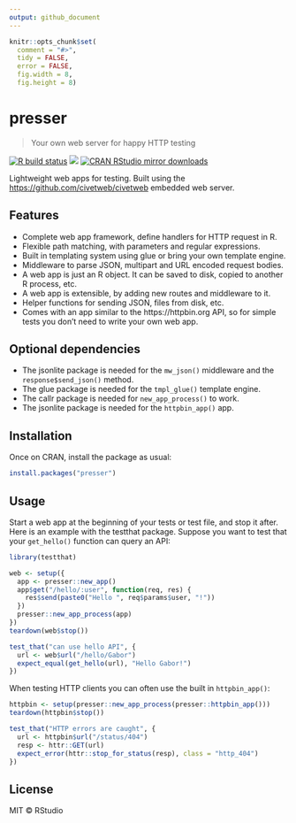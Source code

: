```yaml
---
output: github_document
---
```


<!-- README.md is generated from README.Rmd. Please edit that file -->

```r
knitr::opts_chunk$set(
  comment = "#>",
  tidy = FALSE,
  error = FALSE,
  fig.width = 8,
  fig.height = 8)
```

# presser

> Your own web server for happy HTTP testing

<!-- badges: start -->
[![R build status](https://github.com/gaborcsardi/pressr/workflows/R-CMD-check/badge.svg)](https://github.com/gaborcsardi/pressr/actions)
[![](http://www.r-pkg.org/badges/version/presser)](http://www.r-pkg.org/pkg/presser)
[![CRAN RStudio mirror downloads](http://cranlogs.r-pkg.org/badges/presser)](http://www.r-pkg.org/pkg/presser)
<!-- badges: end -->

Lightweight web apps for testing. Built using the
[https://github.com/civetweb/civetweb](civetweb) embedded web server.

## Features

* Complete web app framework, define handlers for HTTP request in R.
* Flexible path matching, with parameters and regular expressions.
* Built in templating system using glue or bring your own template engine.
* Middleware to parse JSON, multipart and URL encoded request bodies.
* A web app is just an R object. It can be saved to disk, copied to another
  R process, etc.
* A web app is extensible, by adding new routes and middleware to it.
* Helper functions for sending JSON, files from disk, etc.
* Comes with an app similar to the https://httpbin.org API, so for simple
  tests you don't need to write your own web app.

## Optional dependencies

* The jsonlite package is needed for the `mw_json()` middleware and the
`response$send_json()` method.
* The glue package is needed for the `tmpl_glue()` template engine.
* The callr package is needed for `new_app_process()` to work.
* The jsonlite package is needed for the `httpbin_app()` app.

## Installation

Once on CRAN, install the package as usual:

```r
install.packages("presser")
```

## Usage

Start a web app at the beginning of your tests or test file, and
stop it after. Here is an example with the testthat package. Suppose you
want to test that your `get_hello()` function can query an API:

```r
library(testthat)
```

```r
web <- setup({
  app <- presser::new_app()
  app$get("/hello/:user", function(req, res) {
    res$send(paste0("Hello ", req$params$user, "!"))
  })
  presser::new_app_process(app)
})
teardown(web$stop())

test_that("can use hello API", {
  url <- web$url("/hello/Gabor")
  expect_equal(get_hello(url), "Hello Gabor!")
})
```

When testing HTTP clients you can often use the built in `httpbin_app()`:

```r
httpbin <- setup(presser::new_app_process(presser::httpbin_app()))
teardown(httpbin$stop())

test_that("HTTP errors are caught", {
  url <- httpbin$url("/status/404")
  resp <- httr::GET(url)
  expect_error(httr::stop_for_status(resp), class = "http_404")
})
```

## License

MIT © RStudio
